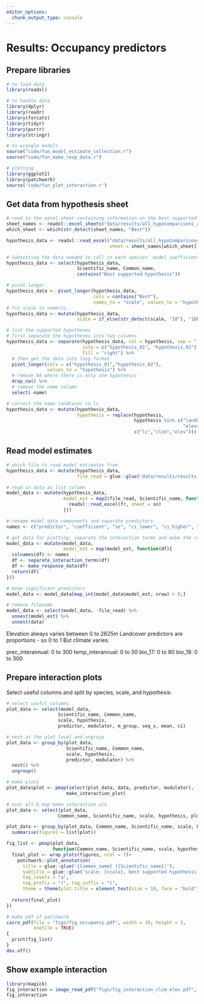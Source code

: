 ```yaml
---
editor_options: 
  chunk_output_type: console
---
```


# Results: Occupancy predictors

## Prepare libraries

```r
# to load data
library(readxl)

# to handle data
library(dplyr)
library(readr)
library(forcats)
library(tidyr)
library(purrr)
library(stringr)

# to wrangle models
source("code/fun_model_estimate_collection.r")
source("code/fun_make_resp_data.r")

# plotting
library(ggplot2)
library(patchwork)
source('code/fun_plot_interaction.r')
```

## Get data from hypothesis sheet

```r
# read in the excel sheet containing information on the best supported hypothesis
sheet_names <- readxl::excel_sheets("data/results/all_hypoComparisons_allScales.xlsx")
which_sheet <- which(str_detect(sheet_names, "Best"))

hypothesis_data <- readxl::read_excel("data/results/all_hypoComparisons_allScales.xlsx",
                                      sheet = sheet_names[which_sheet])

# Subsetting the data needed to call in each species' model coefficient information
hypothesis_data <- select(hypothesis_data,
                          Scientific_name, Common_name,
                          contains("Best supported hypothesis"))

# pivot longer
hypothesis_data <- pivot_longer(hypothesis_data,
                                cols = contains("Best"),
                                names_to = "scale", values_to = "hypothesis")
# fix scale to numeric
hypothesis_data <- mutate(hypothesis_data,
                          scale = if_else(str_detect(scale, "10"), "10km", "2.5km"))

# list the supported hypotheses
# first separate the hypotheses into two columns
hypothesis_data <- separate(hypothesis_data, col = hypothesis, sep = "; ", 
                            into = c("hypothesis_01", "hypothesis_02"),
                            fill = "right") %>% 
  # then get the data into long format
  pivot_longer(cols = c("hypothesis_01","hypothesis_02"),
               values_to = "hypothesis") %>% 
  # remove NA where there is only one hypothesis
  drop_na() %>% 
  # remove the name column
  select(-name)

# correct the name landCover to lc
hypothesis_data <- mutate(hypothesis_data,
                          hypothesis = replace(hypothesis,
                                               hypothesis %in% c("landCover", "climate",
                                                                 "elevation"), 
                                               c("lc","clim","elev")))
```

## Read model estimates

```r
# which file to read model estimates from
hypothesis_data <- mutate(hypothesis_data,
                          file_read = glue::glue('data/results/results_model_est_{scale}/{hypothesis}_modelEst.xlsx'))

# read in data as list column
model_data <- mutate(hypothesis_data,
                     model_est = map2(file_read, Scientific_name, function(fr, sn){
                       readxl::read_excel(fr, sheet = sn)
                     }))

# rename model data components and separate predictors
names <- c("predictor", "coefficient", "se", "ci_lower", "ci_higher", "z_value", "p_value")

# get data for plotting: separate the interaction terms and make the response df
model_data <- mutate(model_data, 
                     model_est = map(model_est, function(df){
  colnames(df) <- names
  df <- separate_interaction_terms(df)
  df <- make_response_data(df)
  return(df)
}))

# keep significant predictors
model_data <- model_data[map_int(model_data$model_est, nrow) > 0,]

# remove filename
model_data <- select(model_data, -file_read) %>% 
  unnest(model_est) %>% 
  unnest(data)
```

Elevation always varies between 0 to 2625m
Landcover predictors are proportions - so 0 to 1
But climate varies:

prec_interannual: 0 to 300
temp_interannual: 0 to 50
bio_17: 0 to 80
bio_18: 0 to 300

## Prepare interaction plots

Select useful columns and split by species, scale, and hypothesis.

```r
# select useful columns
plot_data <- select(model_data, 
                   Scientific_name, Common_name,
                   scale, hypothesis,
                   predictor, modulator, m_group, seq_x, mean, ci)

# nest at the plot level and ungroup
plot_data <- group_by(plot_data, 
                      Scientific_name, Common_name,
                      scale, hypothesis,
                      predictor, modulator) %>%
  nest() %>% 
  ungroup()

# make plots
plot_data$plot <- pmap(select(plot_data, data, predictor, modulator), 
                      make_interaction_plot)

# over all b map make interaction plo
plot_data <- select(plot_data, 
                   Common_name, Scientific_name, scale, hypothesis, plot)

plot_data <- group_by(plot_data, Common_name, Scientific_name, scale, hypothesis) %>% 
  summarise(figures = list(plot))
```

```r
fig_list <- pmap(plot_data, 
                 function(Common_name, Scientific_name, scale, hypothesis, figures){
  final_plot <- wrap_plots(figures, ncol = 7)+
    patchwork::plot_annotation(
      title = glue::glue('{Common_name} ({Scientific_name})'),
      subtitle = glue::glue('scale: {scale}, best supported hypothesis: {hypothesis}'),
      tag_levels = "a",
      tag_prefix = "(", tag_suffix = ")",
      theme = theme(plot.title = element_text(size = 10, face = "bold")))
  
  return(final_plot)
})
```

```r
# make pdf of patchwork
cairo_pdf(file = "figs/fig_occupancy.pdf", width = 10, height = 3,
          onefile = TRUE)
{
  print(fig_list)
}
dev.off()
```

## Show example interaction

```r
library(magick)
fig_interaction = image_read_pdf("figs/fig_interaction_clim_elev.pdf", pages = 31)
fig_interaction
```

